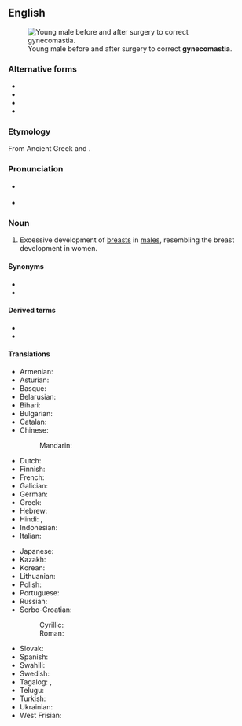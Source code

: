 ==English==
{{wikipedia}}
[[File:Adolescent_with_Gynecomastia.jpg|thumb|Young male before and after surgery to correct '''gynecomastia'''.]]

===Alternative forms===
* {{l|en|gynaecomastia}}
* {{l|en|gynæcomastia}}
* {{l|en|gynaecomasty}}
* {{l|en|gynæcomazia}}

===Etymology===
From Ancient Greek {{m|grc|γυνή||woman}} and {{m|grc|μαστός||breast}}.

===Pronunciation===
* {{a|RP}} {{IPA|en|/ˌɡaɪnɪkə(ʊ)ˈmæstɪə/}}
* {{a|GA}} {{IPA|en|/ˌɡaɪnɪkoʊˈmæstiə/|/ˌɡaɪnɪkəˈmæstiə/|/ˌd͡ʒaɪnɪkoʊˈmæstiə/|/ˌd͡ʒaɪnɪkəˈmæstiə/}}

===Noun===
{{en-noun|~}}

# {{lb|en|American spelling|medicine}} Excessive development of [[breast]]s in [[male]]s, resembling the breast development in women.

====Synonyms====
* {{l|en|moobs}}
* {{l|en|bitch tits}}

====Derived terms====
* {{l|en|gyno}}
* {{l|en|pseudogynecomastia}}

====Translations====
{{trans-top|development of breasts in males}}
* Armenian: {{t|hy|գինեկոմաստիա}}
* Asturian: {{t|ast|xinecomastia|f}}
* Basque: {{t|eu|ginekomastia}}
* Belarusian: {{t|be|гінекамастыя|f}}
* Bihari: {{t|bh|गाइनेकोमास्टिया}}
* Bulgarian: {{t|bg|гинекомастия|f}}
* Catalan: {{t|ca|ginecomàstia|f}}
* Chinese:
*: Mandarin: {{t|cmn|男性乳房发育|tr=nánxìng rǔfáng fāyù}}
* Dutch: {{t+|nl|gynaecomastie|f}}
* Finnish: {{t|fi|naisnisäisyys}}
* French: {{t+|fr|gynécomastie|f}}
* Galician: {{t|gl|xinecomastia|f}}
* German: {{t+|de|Gynäkomastie|f}}
* Greek: {{t+|el|γυναικομαστία}}
* Hebrew: {{t+|he|גינקומסטיה|f|tr=ginekomastya}}
* Hindi: {{t|hi|पुंस्तनवृद्धि}}, {{t|hi|गाइनेकोमैस्टिआ}}
* Indonesian: {{t|id|ginekomastia}}
* Italian: {{t+|it|ginecomastia|f}}
{{trans-mid}}
* Japanese: {{t|ja|女性化乳房|tr=nǚxìng huà rǔfáng}}
* Kazakh: {{t|kk|гинекомастия}}
* Korean: {{t|ko|여성형유방증}}
* Lithuanian: {{t|lt|ginekomastija|f}}
* Polish: {{t+|pl|ginekomastia|f}}
* Portuguese: {{t|pt|ginecomastia|f}}
* Russian: {{t+|ru|гинекомасти́я|f}}
* Serbo-Croatian:
*: Cyrillic: {{t|sh|гинекома̀стија|f}}
*: Roman: {{t+|sh|ginekomàstija|f}}
* Slovak: {{t|sk|gynekomastia|f}}
* Spanish: {{t|es|ginecomastia|f}}
* Swahili: {{t|sw|jinekomastia}}
* Swedish: {{t+|sv|gynekomasti|c}}
* Tagalog: {{t|tl|hinekomastiya}}, {{t|tl|ginekomastiya}}
* Telugu: {{t|te|గైనేకోమస్తియా}}
* Turkish: {{t|tr|jinekomasti}}
* Ukrainian: {{t|uk|гінекомастія|f}}
* West Frisian: {{t|fy|gynekomasty}}
{{trans-bottom}}